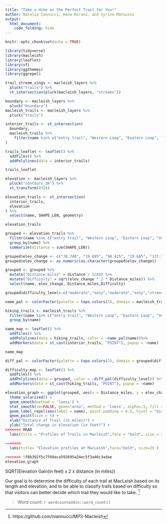 ```yaml
---
title: "Take a Hike on the Perfect Trail for You!"
author: Natalia Iannucci, Hana Hirano, and Syrine Matoussi
output: 
  html_document:
    code_folding: hide
---
```


```r
knitr::opts_chunk$set(echo = TRUE)
```


```r
library(tidyverse)
library(macleish)
library(leaflet)
library(sf)
library(ggthemes)
library(ggrepel)

trail_stream_xings <- macleish_layers %>%
  pluck("trails") %>%
  st_intersection(pluck(macleish_layers, "streams"))

boundary <- macleish_layers %>% 
  pluck("boundary")
macleish_trails <- macleish_layers %>%
  pluck("trails")

interior_trails <- st_intersection(
  boundary, 
  macleish_trails %>%
    filter(name %in% c("entry trail", "Western Loop", "Eastern Loop", "Porcupine Trail", "Vernal Pool Loop"))
)

trails_leaflet <- leaflet() %>%
  addTiles() %>%
  addPolylines(data = interior_trails) 

trails_leaflet
```

```r
elevation <- macleish_layers %>%
  pluck("contours_3m") %>%
  st_transform(4326)
```

```r
elevation_trails <- st_intersection(
  interior_trails,
  elevation 
) %>%
  select(name, SHAPE_LEN, geometry)

elevation_trails
```

```r
grouped <- elevation_trails %>%
  filter(name %in% c("entry trail", "Western Loop", "Eastern Loop", "Vernal Pool Loop", "Porcupine Trail")) %>%
  group_by(name) %>%
  summarize(distance = sum(SHAPE_LEN))

grouped$elev_change <- c("78.740", "19.685", "98.425", "19.685", "137.795")
grouped$elev_change <- as.numeric(as.character(grouped$elev_change))

grouped <- grouped %>% 
  mutate("Distance_miles" = distance / 5280) %>%
  mutate("Difficulty" = sqrt(elev_change * 2 * Distance_miles)) %>%
  select(name, elev_change, Distance_miles,Difficulty)

grouped$difficulty_level<-c("moderate","easy","moderate","easy","streneous")
```

```r
name_pal <- colorFactor(palette = topo.colors(5), domain = macleish_trails$name)

hiking_trails <- macleish_trails %>% 
  filter(name %in% c("entry trail", "Western Loop", "Eastern Loop", "Vernal Pool Loop", "Porcupine Trail")) %>%
  group_by(name)

name_map <- leaflet() %>%
  addTiles() %>%
  addPolylines(data = hiking_trails, color = ~name_pal(name))%>%
  addMarkers(data = st_cast(interior_trails, "POINT"), popup = ~name)

name_map
```

```r
diff_pal <- colorFactor(palette = topo.colors(2), domain = grouped$difficulty_level)

difficulty_map <- leaflet() %>%
  addTiles() %>%
  addPolylines(data = grouped, color = ~diff_pal(difficulty_level)) %>%
  addMarkers(data = st_cast(hiking_trails, "POINT"), popup = ~name)
```

```r
elevation_graph <- ggplot(grouped, aes(x = Distance_miles, y = elev_change)) +
  theme_solarized() +
  geom_smooth(method = 'loess') +
  stat_smooth(se=FALSE, geom="area", method = 'loess', alpha=.5, fill = "Purple") +
  geom_label_repel(aes(label = name), point.padding = 0.5, hjust = "middle", vjust = "center") +
  geom_point(size = 5) +
  xlab("Distance of Trail (in miles)") +
  ylab("Total change in elevation (in feet)") +
<<<<<<< HEAD
  labs(title = "Profiles of Trails in Macleish",face = "bold", size = 25 )
```

```r
=======
  labs(title= "Elevation profiles at MacLeish",face="bold", size=25 )
 
>>>>>>> 5f6b392f5c7f69aca592695a24ec5f3a46c3adae
elevation_graph
```


SQRT(Elevation Gain(in feet) x 2 x distance (in miles))


Our goal is to determine the difficulty of each trail at MacLeish based on its length and elevation, and to be able to classify trails based on difficulty so that visitors can better decide which trail they would like to take. ^[https://github.com/niannucci/MP3-Macleish]

> Word count: `r wordcountaddin::word_count()`